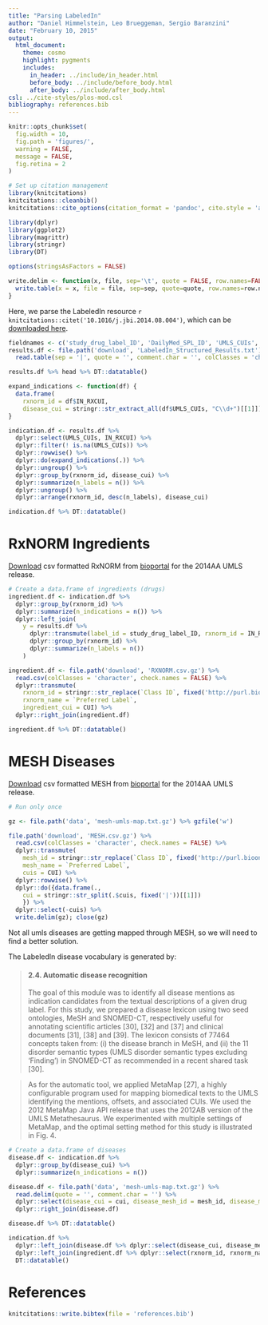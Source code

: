 ```yaml
---
title: "Parsing LabeledIn"
author: "Daniel Himmelstein, Leo Brueggeman, Sergio Baranzini"
date: "February 10, 2015"
output:
  html_document:
    theme: cosmo
    highlight: pygments
    includes:
      in_header: ../include/in_header.html
      before_body: ../include/before_body.html
      after_body: ../include/after_body.html
csl: ../cite-styles/plos-mod.csl
bibliography: references.bib
---
```


```r
knitr::opts_chunk$set(
  fig.width = 10,
  fig.path = 'figures/',
  warning = FALSE,
  message = FALSE,
  fig.retina = 2
)
```

```r
# Set up citation management
library(knitcitations)
knitcitations::cleanbib()
knitcitations::cite_options(citation_format = 'pandoc', cite.style = 'authoryear', hyperlink = 'to.bib', super = TRUE)
```

```r
library(dplyr)
library(ggplot2)
library(magrittr)
library(stringr)
library(DT)

options(stringsAsFactors = FALSE)

write.delim <- function(x, file, sep='\t', quote = FALSE, row.names=FALSE, na = '', ...) {
  write.table(x = x, file = file, sep=sep, quote=quote, row.names=row.names, na=na, ...)
}
```

Here, we parse the LabeledIn resource `r knitcitations::citet('10.1016/j.jbi.2014.08.004')`, which can be [downloaded here](http://ftp.ncbi.nlm.nih.gov/pub/lu/LabeledIn/).

```r
fieldnames <- c('study_drug_label_ID', 'DailyMed_SPL_ID', 'UMLS_CUIs', 'IN_RXCUI', 'SCDF_RXCUI', 'SCD_RXCUI', 'Other_SCDF_RXCUI', 'Other_SCD_RXCUI')
results.df <- file.path('download', 'LabeledIn_Structured_Results.txt') %>%
  read.table(sep = '|', quote = '', comment.char = '', colClasses = 'character', col.names = fieldnames, na.strings = '')

results.df %>% head %>% DT::datatable()
```

```r
expand_indications <- function(df) {
  data.frame(
    rxnorm_id = df$IN_RXCUI,
    disease_cui = stringr::str_extract_all(df$UMLS_CUIs, "C\\d+")[[1]])
}

indication.df <- results.df %>% 
  dplyr::select(UMLS_CUIs, IN_RXCUI) %>%
  dplyr::filter(! is.na(UMLS_CUIs)) %>% 
  dplyr::rowwise() %>%
  dplyr::do(expand_indications(.)) %>%
  dplyr::ungroup() %>% 
  dplyr::group_by(rxnorm_id, disease_cui) %>%
  dplyr::summarize(n_labels = n()) %>%
  dplyr::ungroup() %>%
  dplyr::arrange(rxnorm_id, desc(n_labels), disease_cui)

indication.df %>% DT::datatable()
```

# RxNORM Ingredients
[Download](http://data.bioontology.org/ontologies/RXNORM/download?download_format=csv) csv formatted RxNORM from [bioportal](http://bioportal.bioontology.org/ontologies/RXNORM) for the 2014AA UMLS release.

```r
# Create a data.frame of ingredients (drugs)
ingredient.df <- indication.df %>%
  dplyr::group_by(rxnorm_id) %>%
  dplyr::summarize(n_indications = n()) %>%
  dplyr::left_join(
    y = results.df %>%
      dplyr::transmute(label_id = study_drug_label_ID, rxnorm_id = IN_RXCUI) %>%
      dplyr::group_by(rxnorm_id) %>%
      dplyr::summarize(n_labels = n())
    )

ingredient.df <- file.path('download', 'RXNORM.csv.gz') %>%
  read.csv(colClasses = 'character', check.names = FALSE) %>% 
  dplyr::transmute(
    rxnorm_id = stringr::str_replace(`Class ID`, fixed('http://purl.bioontology.org/ontology/RXNORM/'), ''),
    rxnorm_name = `Preferred Label`,
    ingredient_cui = CUI) %>%
  dplyr::right_join(ingredient.df)

ingredient.df %>% DT::datatable()
```


# MESH Diseases
[Download](http://data.bioontology.org/ontologies/MESH/download?download_format=csv) csv formatted MESH from [bioportal](http://data.bioontology.org/ontologies/RXNORM) for the 2014AA UMLS release.

```r
# Run only once

gz <- file.path('data', 'mesh-umls-map.txt.gz') %>% gzfile('w')

file.path('download', 'MESH.csv.gz') %>%
  read.csv(colClasses = 'character', check.names = FALSE) %>%
  dplyr::transmute(
    mesh_id = stringr::str_replace(`Class ID`, fixed('http://purl.bioontology.org/ontology/MESH/'), ''),
    mesh_name = `Preferred Label`,
    cuis = CUI) %>% 
  dplyr::rowwise() %>% 
  dplyr::do({data.frame(.,
    cui = stringr::str_split(.$cuis, fixed('|'))[[1]])
    }) %>% 
  dplyr::select(-cuis) %>%
  write.delim(gz); close(gz)

```

Not all umls diseases are getting mapped through MESH, so we will need to find a better solution.

The LabeledIn disease vocabulary is generated by:

> #### 2.4. Automatic disease recognition
The goal of this module was to identify all disease mentions as indication candidates from the textual descriptions of a given drug label. For this study, we prepared a disease lexicon using two seed ontologies, MeSH and SNOMED-CT, respectively useful for annotating scientific articles [30], [32] and [37] and clinical documents [31], [38] and [39]. The lexicon consists of 77464 concepts taken from: (i) the disease branch in MeSH, and (ii) the 11 disorder semantic types (UMLS disorder semantic types excluding 'Finding') in SNOMED-CT as recommended in a recent shared task [30].

> As for the automatic tool, we applied MetaMap [27], a highly configurable program used for mapping biomedical texts to the UMLS identifying the mentions, offsets, and associated CUIs. We used the 2012 MetaMap Java API release that uses the 2012AB version of the UMLS Metathesaurus. We experimented with multiple settings of MetaMap, and the optimal setting method for this study is illustrated in Fig. 4.


```r
# Create a data.frame of diseases
disease.df <- indication.df %>%
  dplyr::group_by(disease_cui) %>%
  dplyr::summarize(n_indications = n())

disease.df <- file.path('data', 'mesh-umls-map.txt.gz') %>%
  read.delim(quote = '', comment.char = '') %>%
  dplyr::select(disease_cui = cui, disease_mesh_id = mesh_id, disease_mesh_name = mesh_name) %>%
  dplyr::right_join(disease.df)

disease.df %>% DT::datatable()
```


```r
indication.df %>%
  dplyr::left_join(disease.df %>% dplyr::select(disease_cui, disease_mesh_name)) %>% 
  dplyr::left_join(ingredient.df %>% dplyr::select(rxnorm_id, rxnorm_name)) %>% 
  DT::datatable()
```

# References
```r
knitcitations::write.bibtex(file = 'references.bib')
```
